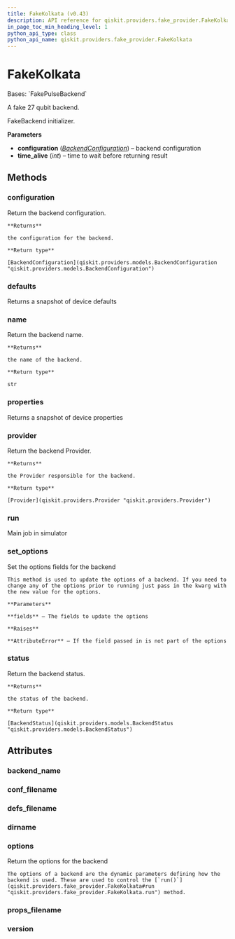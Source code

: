 ```yaml
---
title: FakeKolkata (v0.43)
description: API reference for qiskit.providers.fake_provider.FakeKolkata in qiskit v0.43
in_page_toc_min_heading_level: 1
python_api_type: class
python_api_name: qiskit.providers.fake_provider.FakeKolkata
---
```


# FakeKolkata

<Class id="qiskit.providers.fake_provider.FakeKolkata" isDedicatedPage={true} github="https://github.com/qiskit/qiskit/tree/stable/0.24/qiskit/providers/fake_provider/backends/kolkata/fake_kolkata.py" signature="FakeKolkata" modifiers="class">
  Bases: `FakePulseBackend`

  A fake 27 qubit backend.

  FakeBackend initializer.

  **Parameters**

  *   **configuration** ([*BackendConfiguration*](qiskit.providers.models.BackendConfiguration "qiskit.providers.models.BackendConfiguration")) – backend configuration
  *   **time\_alive** (*int*) – time to wait before returning result

  ## Methods

  <span id="qiskit-providers-fake-provider-fakekolkata-configuration" />

  ### configuration

  <Function id="qiskit.providers.fake_provider.FakeKolkata.configuration" signature="FakeKolkata.configuration()">
    Return the backend configuration.

    **Returns**

    the configuration for the backend.

    **Return type**

    [BackendConfiguration](qiskit.providers.models.BackendConfiguration "qiskit.providers.models.BackendConfiguration")
  </Function>

  <span id="qiskit-providers-fake-provider-fakekolkata-defaults" />

  ### defaults

  <Function id="qiskit.providers.fake_provider.FakeKolkata.defaults" signature="FakeKolkata.defaults()">
    Returns a snapshot of device defaults
  </Function>

  <span id="qiskit-providers-fake-provider-fakekolkata-name" />

  ### name

  <Function id="qiskit.providers.fake_provider.FakeKolkata.name" signature="FakeKolkata.name()">
    Return the backend name.

    **Returns**

    the name of the backend.

    **Return type**

    str
  </Function>

  <span id="qiskit-providers-fake-provider-fakekolkata-properties" />

  ### properties

  <Function id="qiskit.providers.fake_provider.FakeKolkata.properties" signature="FakeKolkata.properties()">
    Returns a snapshot of device properties
  </Function>

  <span id="qiskit-providers-fake-provider-fakekolkata-provider" />

  ### provider

  <Function id="qiskit.providers.fake_provider.FakeKolkata.provider" signature="FakeKolkata.provider()">
    Return the backend Provider.

    **Returns**

    the Provider responsible for the backend.

    **Return type**

    [Provider](qiskit.providers.Provider "qiskit.providers.Provider")
  </Function>

  <span id="qiskit-providers-fake-provider-fakekolkata-run" />

  ### run

  <Function id="qiskit.providers.fake_provider.FakeKolkata.run" signature="FakeKolkata.run(run_input, **kwargs)">
    Main job in simulator
  </Function>

  <span id="qiskit-providers-fake-provider-fakekolkata-set-options" />

  ### set\_options

  <Function id="qiskit.providers.fake_provider.FakeKolkata.set_options" signature="FakeKolkata.set_options(**fields)">
    Set the options fields for the backend

    This method is used to update the options of a backend. If you need to change any of the options prior to running just pass in the kwarg with the new value for the options.

    **Parameters**

    **fields** – The fields to update the options

    **Raises**

    **AttributeError** – If the field passed in is not part of the options
  </Function>

  <span id="qiskit-providers-fake-provider-fakekolkata-status" />

  ### status

  <Function id="qiskit.providers.fake_provider.FakeKolkata.status" signature="FakeKolkata.status()">
    Return the backend status.

    **Returns**

    the status of the backend.

    **Return type**

    [BackendStatus](qiskit.providers.models.BackendStatus "qiskit.providers.models.BackendStatus")
  </Function>

  ## Attributes

  ### backend\_name

  <Attribute id="qiskit.providers.fake_provider.FakeKolkata.backend_name" attributeValue="'fake_kolkata'" />

  ### conf\_filename

  <Attribute id="qiskit.providers.fake_provider.FakeKolkata.conf_filename" attributeValue="'conf_kolkata.json'" />

  ### defs\_filename

  <Attribute id="qiskit.providers.fake_provider.FakeKolkata.defs_filename" attributeValue="'defs_kolkata.json'" />

  ### dirname

  <Attribute id="qiskit.providers.fake_provider.FakeKolkata.dirname" attributeValue="'/home/computertreker/git/qiskit/qiskit/.tox/docs/lib/python3.8/site-packages/qiskit/providers/fake_provider/backends/kolkata'" />

  ### options

  <Attribute id="qiskit.providers.fake_provider.FakeKolkata.options">
    Return the options for the backend

    The options of a backend are the dynamic parameters defining how the backend is used. These are used to control the [`run()`](qiskit.providers.fake_provider.FakeKolkata#run "qiskit.providers.fake_provider.FakeKolkata.run") method.
  </Attribute>

  ### props\_filename

  <Attribute id="qiskit.providers.fake_provider.FakeKolkata.props_filename" attributeValue="'props_kolkata.json'" />

  ### version

  <Attribute id="qiskit.providers.fake_provider.FakeKolkata.version" attributeValue="1" />
</Class>

